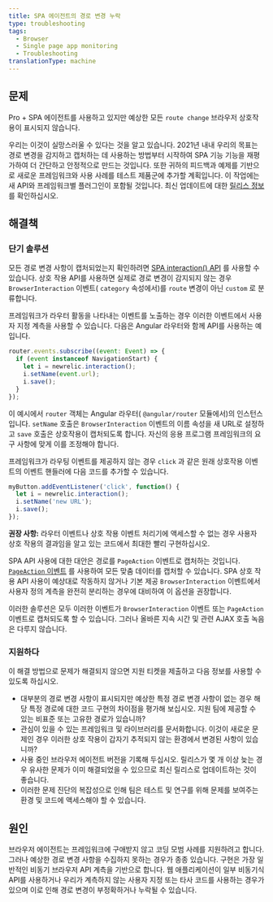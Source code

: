 ```yaml
---
title: SPA 에이전트의 경로 변경 누락
type: troubleshooting
tags:
  - Browser
  - Single page app monitoring
  - Troubleshooting
translationType: machine
---
```


## 문제

Pro + SPA 에이전트를 사용하고 있지만 예상한 모든 `route change` 브라우저 상호작용이 표시되지 않습니다.

우리는 이것이 실망스러울 수 있다는 것을 알고 있습니다. 2021년 내내 우리의 목표는 경로 변경을 감지하고 캡처하는 데 사용하는 방법부터 시작하여 SPA 기능 기능을 재평가하여 더 간단하고 안정적으로 만드는 것입니다. 또한 귀하의 피드백과 예제를 기반으로 새로운 프레임워크와 사용 사례를 테스트 제품군에 추가할 계획입니다. 이 작업에는 새 API와 프레임워크별 플러그인이 포함될 것입니다. 최신 업데이트에 대한 [릴리스 정보](/docs/release-notes/new-relic-browser-release-notes/browser-agent-release-notes) 를 확인하십시오.

## 해결책

### 단기 솔루션

모든 경로 변경 사항이 캡처되었는지 확인하려면 [SPA interaction() API](/docs/browser/new-relic-browser/browser-agent-spa-api) 를 사용할 수 있습니다. 상호 작용 API를 사용하면 실제로 경로 변경이 감지되지 않는 경우 `BrowserInteraction` 이벤트( `category` 속성에서)를 `route` 변경이 아닌 `custom` 로 분류합니다.

프레임워크가 라우터 활동을 나타내는 이벤트를 노출하는 경우 이러한 이벤트에서 사용자 지정 계측을 사용할 수 있습니다. 다음은 Angular 라우터와 함께 API를 사용하는 예입니다.

```js
router.events.subscribe((event: Event) => {
  if (event instanceof NavigationStart) {
    let i = newrelic.interaction();
    i.setName(event.url);
    i.save();
  }
});
```

이 예시에서 `router` 객체는 Angular 라우터( `@angular/router` 모듈에서)의 인스턴스입니다. `setName` 호출은 `BrowserInteraction` 이벤트의 이름 속성을 새 URL로 설정하고 `save` 호출은 상호작용이 캡처되도록 합니다. 자신의 응용 프로그램 프레임워크의 요구 사항에 맞게 이를 조정해야 합니다.

프레임워크가 라우팅 이벤트를 제공하지 않는 경우 `click` 과 같은 원래 상호작용 이벤트의 이벤트 핸들러에 다음 코드를 추가할 수 있습니다.

```js
myButton.addEventListener('click', function() {
  let i = newrelic.interaction();
  i.setName('new URL');
  i.save();
});
```

**권장 사항:** 라우터 이벤트나 상호 작용 이벤트 처리기에 액세스할 수 없는 경우 사용자 상호 작용의 결과임을 알고 있는 코드에서 최대한 빨리 구현하십시오.

SPA API 사용에 대한 대안은 경로를 `PageAction` 이벤트로 캡처하는 것입니다. [`PageAction` 이벤트](/docs/browser/new-relic-browser/browser-agent-spa-api/add-page-action) 를 사용하여 모든 맞춤 데이터를 캡처할 수 있습니다. SPA 상호 작용 API 사용이 예상대로 작동하지 않거나 기본 제공 `BrowserInteraction` 이벤트에서 사용자 정의 계측을 완전히 분리하는 경우에 대비하여 이 옵션을 권장합니다.

이러한 솔루션은 모두 이러한 이벤트가 `BrowserInteraction` 이벤트 또는 `PageAction` 이벤트로 캡처되도록 할 수 있습니다. 그러나 올바른 지속 시간 및 관련 AJAX 호출 녹음은 다루지 않습니다.

### 지원하다

이 해결 방법으로 문제가 해결되지 않으면 지원 티켓을 제출하고 다음 정보를 사용할 수 있도록 하십시오.

* 대부분의 경로 변경 사항이 표시되지만 예상한 특정 경로 변경 사항이 없는 경우 해당 특정 경로에 대한 코드 구현의 차이점을 평가해 보십시오. 지원 팀에 제공할 수 있는 비표준 또는 고유한 경로가 있습니까?
* 관심이 있을 수 있는 프레임워크 및 라이브러리를 문서화합니다. 이것이 새로운 문제인 경우 이러한 상호 작용이 갑자기 추적되지 않는 환경에서 변경된 사항이 있습니까?
* 사용 중인 브라우저 에이전트 버전을 기록해 두십시오. 릴리스가 몇 개 이상 늦는 경우 유사한 문제가 이미 해결되었을 수 있으므로 최신 릴리스로 업데이트하는 것이 좋습니다.
* 이러한 문제 진단의 복잡성으로 인해 팀은 테스트 및 연구를 위해 문제를 보여주는 환경 및 코드에 액세스해야 할 수 있습니다.

## 원인

브라우저 에이전트는 프레임워크에 구애받지 않고 코딩 모범 사례를 지원하려고 합니다. 그러나 예상한 경로 변경 사항을 수집하지 못하는 경우가 종종 있습니다. 구현은 가장 일반적인 비동기 브라우저 API 계측을 기반으로 합니다. 웹 애플리케이션이 일부 비동기식 API를 사용하거나 우리가 계측하지 않는 사용자 지정 또는 타사 코드를 사용하는 경우가 있으며 이로 인해 경로 변경이 부정확하거나 누락될 수 있습니다.